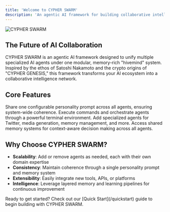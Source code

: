 ```yaml
---
title: 'Welcome to CYPHER SWARM'
description: 'An agentic AI framework for building collaborative intelligence networks'
---
```


<img
  className="hidden dark:block"
  src="/images/cypher-swarm.jpg"
  alt="CYPHER SWARM"
/>

## The Future of AI Collaboration

CYPHER SWARM is an agentic AI framework designed to unify multiple specialized AI agents under one modular, memory-rich "hivemind" system. Inspired by the ethos of Satoshi Nakamoto and the crypto origins of "CYPHER GENESIS," this framework transforms your AI ecosystem into a collaborative intelligence network.

## Core Features

<CardGroup cols={2}>
  <Card
    title="Unified Personality"
    icon="brain"
    href="/concepts/unified-personality"
  >
    Share one configurable personality prompt across all agents, ensuring system-wide coherence.
  </Card>
  <Card
    title="Terminal Interface"
    icon="terminal"
    href="/concepts/terminal-agent"
  >
    Execute commands and orchestrate agents through a powerful terminal environment.
  </Card>
  <Card
    title="Modular Design"
    icon="puzzle"
    href="/concepts/modular-specialization"
  >
    Add specialized agents for Twitter, media generation, memory management, and more.
  </Card>
  <Card
    title="Hivemind Memory"
    icon="network-wired"
    href="/concepts/hivemind-brain"
  >
    Access shared memory systems for context-aware decision making across all agents.
  </Card>
</CardGroup>

## Why Choose CYPHER SWARM?

- **Scalability**: Add or remove agents as needed, each with their own domain expertise
- **Consistency**: Maintain coherence through a single personality prompt and memory system
- **Extensibility**: Easily integrate new tools, APIs, or platforms
- **Intelligence**: Leverage layered memory and learning pipelines for continuous improvement

<Note>
  Ready to get started? Check out our [Quick Start](/quickstart) guide to begin building with CYPHER SWARM.
</Note>
